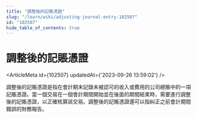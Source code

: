 ```yaml
---
title: "調整後的記賬憑證"
slug: "/learn/wiki/adjusting-journal-entry-102507"
id: "102507"
hide_table_of_contents: true
---
```



# 調整後的記賬憑證

<ArticleMeta id={102507} updatedAt={'2023-09-26 13:59:02'} />
<div className='border-solid border-b border-t-0 my-4 border-[var(--ifm-color-gray-300)]' />

調整後的記賬憑證是指在會計期末記錄未被認可的收入或費用的公司總賬中的一項記賬憑證。當一個交易在一個會計期間開始並在後面的期間結束時，需要進行調整後的記賬憑證，以正確核算該交易。調整後的記賬憑證還可以指糾正之前會計期間錯誤的財務報告。
